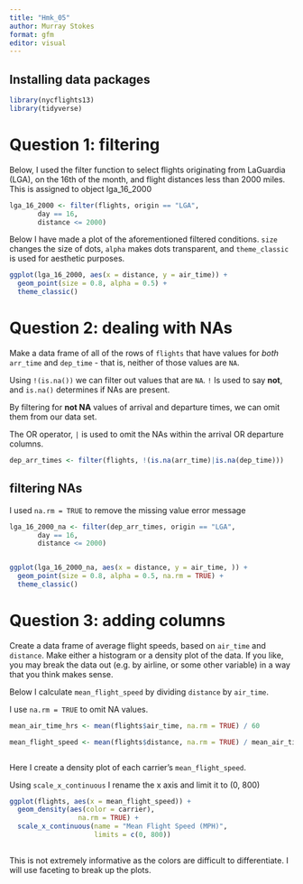 ```yaml
---
title: "Hmk_05"
author: Murray Stokes
format: gfm
editor: visual
---
```


## Installing data packages

```r
library(nycflights13)
library(tidyverse)
```

# Question 1: filtering

Below, I used the filter function to select flights originating from LaGuardia (LGA), on the 16th of the month, and flight distances less than 2000 miles. This is assigned to object lga_16_2000

```r
lga_16_2000 <- filter(flights, origin == "LGA",
       day == 16,
       distance <= 2000)
```

Below I have made a plot of the aforementioned filtered conditions. `size` changes the size of dots, `alpha` makes dots transparent, and `theme_classic` is used for aesthetic purposes.

```r
ggplot(lga_16_2000, aes(x = distance, y = air_time)) +
  geom_point(size = 0.8, alpha = 0.5) +
  theme_classic()
```

# Question 2: dealing with NAs

Make a data frame of all of the rows of `flights` that have values for *both* `arr_time` and `dep_time` - that is, neither of those values are `NA`.

Using `!(is.na())` we can filter out values that are `NA`. `!` Is used to say **not**, and `is.na()` determines if NAs are present.

By filtering for **not NA** values of arrival and departure times, we can omit them from our data set.

The OR operator, `|` is used to omit the NAs within the arrival OR departure columns.

```r
dep_arr_times <- filter(flights, !(is.na(arr_time)|is.na(dep_time)))
```

## filtering NAs

I used `na.rm = TRUE` to remove the missing value error message

```r
lga_16_2000_na <- filter(dep_arr_times, origin == "LGA",
       day == 16,
       distance <= 2000)


ggplot(lga_16_2000_na, aes(x = distance, y = air_time, )) +
  geom_point(size = 0.8, alpha = 0.5, na.rm = TRUE) +
  theme_classic()
```

# Question 3: adding columns

Create a data frame of average flight speeds, based on `air_time` and `distance`. Make either a histogram or a density plot of the data. If you like, you may break the data out (e.g. by airline, or some other variable) in a way that you think makes sense.

Below I calculate `mean_flight_speed` by dividing `distance` by `air_time`.

I use `na.rm = TRUE` to omit NA values.

```r

mean_air_time_hrs <- mean(flights$air_time, na.rm = TRUE) / 60

mean_flight_speed <- mean(flights$distance, na.rm = TRUE) / mean_air_time_hrs



```

Here I create a density plot of each carrier's `mean_flight_speed`.

Using `scale_x_continuous` I rename the x axis and limit it to (0, 800)

```r


ggplot(flights, aes(x = mean_flight_speed)) + 
  geom_density(aes(color = carrier),
                 na.rm = TRUE) + 
  scale_x_continuous(name = "Mean Flight Speed (MPH)", 
                     limits = c(0, 800))
 
```

This is not extremely informative as the colors are difficult to differentiate. I will use faceting to break up the plots.
